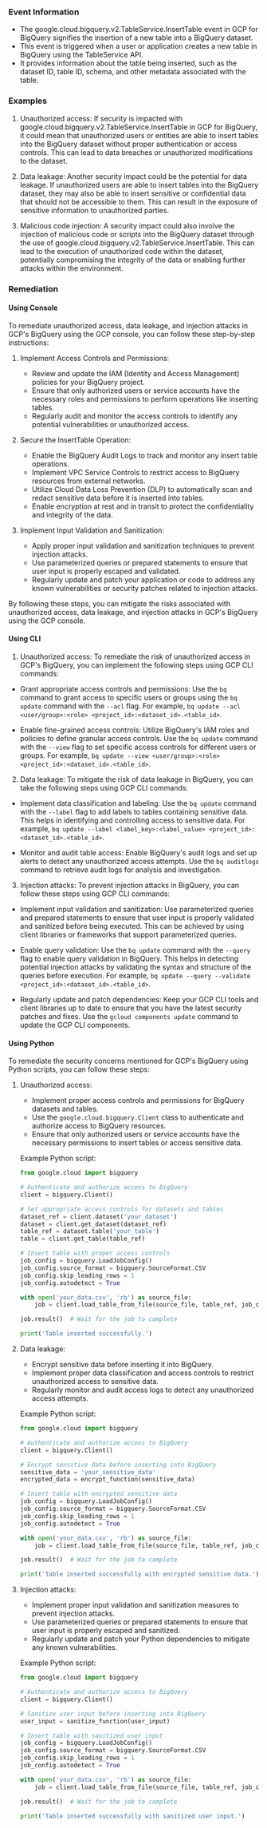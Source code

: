 
### Event Information

- The google.cloud.bigquery.v2.TableService.InsertTable event in GCP for BigQuery signifies the insertion of a new table into a BigQuery dataset.
- This event is triggered when a user or application creates a new table in BigQuery using the TableService API.
- It provides information about the table being inserted, such as the dataset ID, table ID, schema, and other metadata associated with the table.


### Examples

1. Unauthorized access: If security is impacted with google.cloud.bigquery.v2.TableService.InsertTable in GCP for BigQuery, it could mean that unauthorized users or entities are able to insert tables into the BigQuery dataset without proper authentication or access controls. This can lead to data breaches or unauthorized modifications to the dataset.

2. Data leakage: Another security impact could be the potential for data leakage. If unauthorized users are able to insert tables into the BigQuery dataset, they may also be able to insert sensitive or confidential data that should not be accessible to them. This can result in the exposure of sensitive information to unauthorized parties.

3. Malicious code injection: A security impact could also involve the injection of malicious code or scripts into the BigQuery dataset through the use of google.cloud.bigquery.v2.TableService.InsertTable. This can lead to the execution of unauthorized code within the dataset, potentially compromising the integrity of the data or enabling further attacks within the environment.

### Remediation

#### Using Console

To remediate unauthorized access, data leakage, and injection attacks in GCP's BigQuery using the GCP console, you can follow these step-by-step instructions:

1. Implement Access Controls and Permissions:
   - Review and update the IAM (Identity and Access Management) policies for your BigQuery project.
   - Ensure that only authorized users or service accounts have the necessary roles and permissions to perform operations like inserting tables.
   - Regularly audit and monitor the access controls to identify any potential vulnerabilities or unauthorized access.

2. Secure the InsertTable Operation:
   - Enable the BigQuery Audit Logs to track and monitor any insert table operations.
   - Implement VPC Service Controls to restrict access to BigQuery resources from external networks.
   - Utilize Cloud Data Loss Prevention (DLP) to automatically scan and redact sensitive data before it is inserted into tables.
   - Enable encryption at rest and in transit to protect the confidentiality and integrity of the data.

3. Implement Input Validation and Sanitization:
   - Apply proper input validation and sanitization techniques to prevent injection attacks.
   - Use parameterized queries or prepared statements to ensure that user input is properly escaped and validated.
   - Regularly update and patch your application or code to address any known vulnerabilities or security patches related to injection attacks.

By following these steps, you can mitigate the risks associated with unauthorized access, data leakage, and injection attacks in GCP's BigQuery using the GCP console.

#### Using CLI

1. Unauthorized access: To remediate the risk of unauthorized access in GCP's BigQuery, you can implement the following steps using GCP CLI commands:

- Grant appropriate access controls and permissions: Use the `bq` command to grant access to specific users or groups using the `bq update` command with the `--acl` flag. For example, `bq update --acl <user/group>:<role> <project_id>:<dataset_id>.<table_id>`.

- Enable fine-grained access controls: Utilize BigQuery's IAM roles and policies to define granular access controls. Use the `bq update` command with the `--view` flag to set specific access controls for different users or groups. For example, `bq update --view <user/group>:<role> <project_id>:<dataset_id>.<table_id>`.

2. Data leakage: To mitigate the risk of data leakage in BigQuery, you can take the following steps using GCP CLI commands:

- Implement data classification and labeling: Use the `bq update` command with the `--label` flag to add labels to tables containing sensitive data. This helps in identifying and controlling access to sensitive data. For example, `bq update --label <label_key>:<label_value> <project_id>:<dataset_id>.<table_id>`.

- Monitor and audit table access: Enable BigQuery's audit logs and set up alerts to detect any unauthorized access attempts. Use the `bq auditlogs` command to retrieve audit logs for analysis and investigation.

3. Injection attacks: To prevent injection attacks in BigQuery, you can follow these steps using GCP CLI commands:

- Implement input validation and sanitization: Use parameterized queries and prepared statements to ensure that user input is properly validated and sanitized before being executed. This can be achieved by using client libraries or frameworks that support parameterized queries.

- Enable query validation: Use the `bq update` command with the `--query` flag to enable query validation in BigQuery. This helps in detecting potential injection attacks by validating the syntax and structure of the queries before execution. For example, `bq update --query --validate <project_id>:<dataset_id>.<table_id>`.

- Regularly update and patch dependencies: Keep your GCP CLI tools and client libraries up to date to ensure that you have the latest security patches and fixes. Use the `gcloud components update` command to update the GCP CLI components.

#### Using Python

To remediate the security concerns mentioned for GCP's BigQuery using Python scripts, you can follow these steps:

1. Unauthorized access:
   - Implement proper access controls and permissions for BigQuery datasets and tables.
   - Use the `google.cloud.bigquery.Client` class to authenticate and authorize access to BigQuery resources.
   - Ensure that only authorized users or service accounts have the necessary permissions to insert tables or access sensitive data.
   
   Example Python script:
   ```python
   from google.cloud import bigquery

   # Authenticate and authorize access to BigQuery
   client = bigquery.Client()

   # Set appropriate access controls for datasets and tables
   dataset_ref = client.dataset('your_dataset')
   dataset = client.get_dataset(dataset_ref)
   table_ref = dataset.table('your_table')
   table = client.get_table(table_ref)

   # Insert table with proper access controls
   job_config = bigquery.LoadJobConfig()
   job_config.source_format = bigquery.SourceFormat.CSV
   job_config.skip_leading_rows = 1
   job_config.autodetect = True

   with open('your_data.csv', 'rb') as source_file:
       job = client.load_table_from_file(source_file, table_ref, job_config=job_config)

   job.result()  # Wait for the job to complete

   print('Table inserted successfully.')
   ```

2. Data leakage:
   - Encrypt sensitive data before inserting it into BigQuery.
   - Implement proper data classification and access controls to restrict unauthorized access to sensitive data.
   - Regularly monitor and audit access logs to detect any unauthorized access attempts.
   
   Example Python script:
   ```python
   from google.cloud import bigquery

   # Authenticate and authorize access to BigQuery
   client = bigquery.Client()

   # Encrypt sensitive data before inserting into BigQuery
   sensitive_data = 'your_sensitive_data'
   encrypted_data = encrypt_function(sensitive_data)

   # Insert table with encrypted sensitive data
   job_config = bigquery.LoadJobConfig()
   job_config.source_format = bigquery.SourceFormat.CSV
   job_config.skip_leading_rows = 1
   job_config.autodetect = True

   with open('your_data.csv', 'rb') as source_file:
       job = client.load_table_from_file(source_file, table_ref, job_config=job_config)

   job.result()  # Wait for the job to complete

   print('Table inserted successfully with encrypted sensitive data.')
   ```

3. Injection attacks:
   - Implement proper input validation and sanitization measures to prevent injection attacks.
   - Use parameterized queries or prepared statements to ensure that user input is properly escaped and sanitized.
   - Regularly update and patch your Python dependencies to mitigate any known vulnerabilities.
   
   Example Python script:
   ```python
   from google.cloud import bigquery

   # Authenticate and authorize access to BigQuery
   client = bigquery.Client()

   # Sanitize user input before inserting into BigQuery
   user_input = sanitize_function(user_input)

   # Insert table with sanitized user input
   job_config = bigquery.LoadJobConfig()
   job_config.source_format = bigquery.SourceFormat.CSV
   job_config.skip_leading_rows = 1
   job_config.autodetect = True

   with open('your_data.csv', 'rb') as source_file:
       job = client.load_table_from_file(source_file, table_ref, job_config=job_config)

   job.result()  # Wait for the job to complete

   print('Table inserted successfully with sanitized user input.')
   ```

